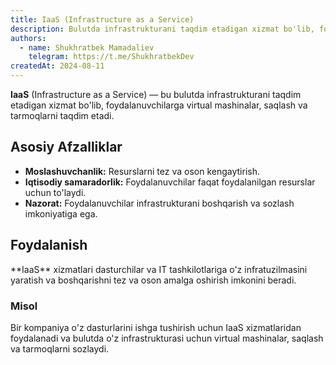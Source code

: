 ```yaml
---
title: IaaS (Infrastructure as a Service)
description: Bulutda infrastrukturani taqdim etadigan xizmat bo'lib, foydalanuvchilarga virtual mashinalar, saqlash va tarmoqlarni taqdim etadi.
authors:
  - name: Shukhratbek Mamadaliev
    telegram: https://t.me/ShukhratbekDev
createdAt: 2024-08-11
---
```


**IaaS** (Infrastructure as a Service) — bu bulutda infrastrukturani taqdim etadigan xizmat bo'lib, foydalanuvchilarga virtual mashinalar, saqlash va tarmoqlarni taqdim etadi.

## Asosiy Afzalliklar

- **Moslashuvchanlik:** Resurslarni tez va oson kengaytirish.
- **Iqtisodiy samaradorlik:** Foydalanuvchilar faqat foydalanilgan resurslar uchun to'laydi.
- **Nazorat:** Foydalanuvchilar infrastrukturani boshqarish va sozlash imkoniyatiga ega.

## Foydalanish

<Callout>
  **IaaS** xizmatlari dasturchilar va IT tashkilotlariga o'z infratuzilmasini yaratish va boshqarishni tez va oson
  amalga oshirish imkonini beradi.
</Callout>

### Misol

Bir kompaniya o'z dasturlarini ishga tushirish uchun IaaS xizmatlaridan foydalanadi va bulutda o'z infrastrukturasi uchun virtual mashinalar, saqlash va tarmoqlarni sozlaydi.
